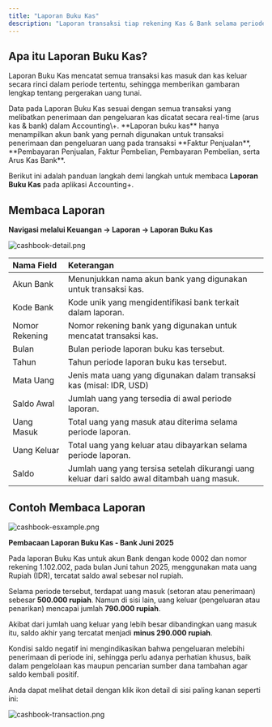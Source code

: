 ```yaml
---
title: "Laporan Buku Kas"
description: "Laporan transaksi tiap rekening Kas & Bank selama periode tertentu"
---
```


## Apa itu Laporan Buku Kas?

Laporan Buku Kas mencatat semua transaksi kas masuk dan kas keluar secara rinci dalam periode tertentu, sehingga memberikan gambaran lengkap tentang pergerakan uang tunai.

<Info>
  Data pada Laporan Buku Kas sesuai dengan semua transaksi yang melibatkan penerimaan dan pengeluaran kas dicatat secara real-time (arus kas & bank) dalam Accounting\+.
</Info>

<Tip>
  **Laporan buku kas** hanya menampilkan akun bank yang pernah digunakan untuk transaksi penerimaan dan pengeluaran uang pada transaksi **Faktur Penjualan**, **Pembayaran Penjualan, Faktur Pembelian, Pembayaran Pembelian, serta Arus Kas Bank**.
</Tip>

Berikut ini adalah panduan langkah demi langkah untuk membaca **Laporan Buku Kas** pada aplikasi Accounting\+.

## Membaca Laporan

**Navigasi melalui Keuangan → Laporan → Laporan Buku Kas**

![cashbook-detail.png](/images/cashbook-detail.png)

| Nama Field     | Keterangan                                                                                  |
| :------------- | :------------------------------------------------------------------------------------------ |
| Akun Bank      | Menunjukkan nama akun bank yang digunakan untuk transaksi kas.                              |
| Kode Bank      | Kode unik yang mengidentifikasi bank terkait dalam laporan.                                 |
| Nomor Rekening | Nomor rekening bank yang digunakan untuk mencatat transaksi kas.                            |
| Bulan          | Bulan periode laporan buku kas tersebut.                                                    |
| Tahun          | Tahun periode laporan buku kas tersebut.                                                    |
| Mata Uang      | Jenis mata uang yang digunakan dalam transaksi kas (misal: IDR, USD)                        |
| Saldo Awal     | Jumlah uang yang tersedia di awal periode laporan.                                          |
| Uang Masuk     | Total uang yang masuk atau diterima selama periode laporan.                                 |
| Uang Keluar    | Total uang yang keluar atau dibayarkan selama periode laporan.                              |
| Saldo          | Jumlah uang yang tersisa setelah dikurangi uang keluar dari saldo awal ditambah uang masuk. |

## Contoh Membaca Laporan

![cashbook-esxample.png](/images/cashbook-esxample.png)

**Pembacaan Laporan Buku Kas - Bank Juni 2025**

Pada laporan Buku Kas untuk akun Bank dengan kode 0002 dan nomor rekening 1.102.002, pada bulan Juni tahun 2025, menggunakan mata uang Rupiah (IDR), tercatat saldo awal sebesar nol rupiah.

Selama periode tersebut, terdapat uang masuk (setoran atau penerimaan) sebesar **500.000 rupiah**. Namun di sisi lain, uang keluar (pengeluaran atau penarikan) mencapai jumlah **790.000 rupiah**.

Akibat dari jumlah uang keluar yang lebih besar dibandingkan uang masuk itu, saldo akhir yang tercatat menjadi **minus 290.000 rupiah**.

Kondisi saldo negatif ini mengindikasikan bahwa pengeluaran melebihi penerimaan di periode ini, sehingga perlu adanya perhatian khusus, baik dalam pengelolaan kas maupun pencarian sumber dana tambahan agar saldo kembali positif.

Anda dapat melihat detail dengan klik ikon detail di sisi paling kanan seperti ini: 

![cashbook-transaction.png](/images/cashbook-transaction.png)